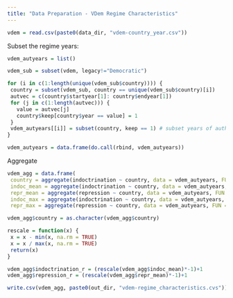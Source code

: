 ```yaml
---
title: "Data Preparation - VDem Regime Characteristics"
---
```


```r
vdem = read.csv(paste0(data_dir, "vdem-country_year.csv"))
```

Subset the regime years: 
```r
vdem_autyears = list()

vdem_sub = subset(vdem, legacy!="Democratic")

for (i in c(1:length(unique(vdem_sub$country)))) {
 country = subset(vdem_sub, country == unique(vdem_sub$country)[i])
 autvec = c(country$startyear[1]: country$endyear[1])  
 for (j in c(1:length(autvec))) {
   value = autvec[j]
   country$keep[country$year == value] = 1
 }
 vdem_autyears[[i]] = subset(country, keep == 1) # subset years of authoritarianism 
}

vdem_autyears = data.frame(do.call(rbind, vdem_autyears))
```

Aggregate 
```r
vdem_agg = data.frame(
 country = aggregate(indoctrination ~ country, data = vdem_autyears, FUN = mean)[,1],
 indoc_mean = aggregate(indoctrination ~ country, data = vdem_autyears, FUN = mean)[,2],
 repr_mean = aggregate(repression ~ country, data = vdem_autyears, FUN = mean)[,2],
 indoc_max = aggregate(indoctrination ~ country, data = vdem_autyears, FUN = mean)[,2],
 repr_max = aggregate(repression ~ country, data = vdem_autyears, FUN = mean)[,2])

vdem_agg$country = as.character(vdem_agg$country)
```

```r
rescale = function(x) {
 x = x - min(x, na.rm = TRUE)
 x = x / max(x, na.rm = TRUE)
 return(x)
}
```

```r
vdem_agg$indoctrination_r = (rescale(vdem_agg$indoc_mean)*-1)+1
vdem_agg$repression_r = (rescale(vdem_agg$repr_mean)*-1)+1
```

```r
write.csv(vdem_agg, paste0(out_dir, "vdem-regime_characteristics.cvs"))
```

